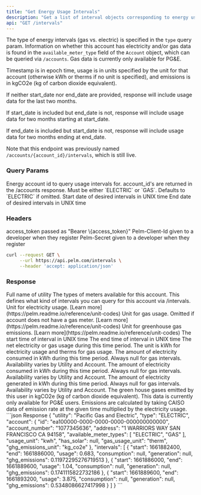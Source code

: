 ```yaml
---
title: "Get Energy Usage Intervals"
description: "Get a list of interval objects corresponding to energy usage and green house gas emissions for a given energy account in a specific time range. Emissions data is currently only available for PG&E and SCE."
api: "GET /intervals"
---
```


The type of energy intervals (gas vs. electric) is specified in the `type` query param. Information on whether this account has electricity and/or gas data is found in the `available_meter_type` field of the `Account` object, which can be queried via `/accounts`. Gas data is currently only available for PG&E.

Timestamp is in epoch time, usage is in units specified by the unit for that account (otherwise kWh or therms if no unit is specified), and emissions is in kgCO2e (kg of carbon dioxide equivalent).

If neither start_date nor end_date are provided, response will include usage data for the last two months.

If start_date is included but end_date is not, response will include usage data for two months starting at start_date.

If end_date is included but start_date is not, response will include usage data for two months ending at end_date.

Note that this endpoint was previously named `/accounts/{account_id}/intervals`, which is still live.

### Query Params

<ParamField query="account_id" type="string" required>
  Energy account id to query usage intervals for. account_id's are returned in
  the /accounts response.
</ParamField>

<ParamField query="type" type="string">
  Must be either `ELECTRIC` or `GAS`. Defaults to `ELECTRIC` if omitted.
</ParamField>

<ParamField query="start_date" type="number">
  Start date of desired intervals in UNIX time
</ParamField>

<ParamField query="end_date" type="number">
  End date of desired intervals in UNIX time
</ParamField>

### Headers

<ParamField header="Authorization" type="string" required>
  access_token passed as "Bearer \{access_token}"
</ParamField>

<ParamField header="Pelm-Client-Id" type="string" required>
  Pelm-Client-Id given to a developer when they register
</ParamField>

<ParamField header="Pelm-Secret" type="string" required>
  Pelm-Secret given to a developer when they register
</ParamField>

<RequestExample>

```bash cURL
curl --request GET \
     --url https://api.pelm.com/intervals \
     --header 'accept: application/json'
```

</RequestExample>

### Response

<ResponseField name="utility" type="string">
  Full name of utility
</ResponseField>

<ResponseField name="account" type="object">
  <Expandable>
    <ResponseField name="id" type="string"></ResponseField>
    <ResponseField name="account_number" type="string"></ResponseField>
    <ResponseField name="address" type="string"></ResponseField>
    <ResponseField name="available_meter_types" type="array of strings">
      The types of meters available for this account. This defines what kind of
      intervals you can query for this account via /intervals.
    </ResponseField>
    <ResponseField name="usage_unit" type="string">
      Unit for electricity usage. [Learn
      more](https://pelm.readme.io/reference/unit-codes)
    </ResponseField>
    <ResponseField name="gas_usage_unit" type="string">
      Unit for gas usage. Omitted if account does not have a gas meter. [Learn
      more](https://pelm.readme.io/reference/unit-codes)
    </ResponseField>
    <ResponseField name="ghg_emissions_unit" type="string">
      Unit for greenhouse gas emissions. [Learn
      more](https://pelm.readme.io/reference/unit-codes)
    </ResponseField>
  </Expandable>
</ResponseField>

<ResponseField name="intervals" type="array of objects">
  <Expandable>
    <ResponseField name="start" type="int64">
      The start time of interval in UNIX time
    </ResponseField>
    <ResponseField name="end" type="int64">
      The end time of interval in UNIX time
    </ResponseField>
    <ResponseField name="usage" type="number">
      The net electricity or gas usage during this time period. The unit is kWh
      for electricity usage and therms for gas usage.
    </ResponseField>
    <ResponseField name="consumption" type="number">
      The amount of electricity consumed in kWh during this time period. Always
      null for gas intervals. Availability varies by Utility and Account.
    </ResponseField>
    <ResponseField name="consumption" type="number">
      The amount of electricity consumed in kWh during this time period. Always
      null for gas intervals. Availability varies by Utility and Account.
    </ResponseField>
    <ResponseField name="generation" type="number">
      The amount of electricity generated in kWh during this time period. Always
      null for gas intervals. Availability varies by Utility and Account.
    </ResponseField>
    <ResponseField name="ghg_emissions" type="number">
      The green house gases emitted by this user in kgCO2e (kg of carbon dioxide
      equivalent). This data is currently only available for PG&E users.
      Emissions are calculated by taking CAISO data of emission rate at the
      given time multiplied by the electricity usage.
    </ResponseField>
  </Expandable>
</ResponseField>

<ResponseExample>
```json Response
{
    "utility": "Pacific Gas and Electric",
    "type": "ELECTRIC",
    "account": {
        "id": "ea100000-0000-0000-0000-000000000000",
        "account_number": "1077345636",
        "address": "1 WARRIORS WAY SAN FRANCISCO CA 94158",
        "available_meter_types": [
            "ELECTRIC",
            "GAS"
        ],
        "usage_unit": "kwh",
        "has_solar": null,
        "gas_usage_unit": "therm",
        "ghg_emissions_unit": "kg_co2e"
    },
    "intervals": [
        {
            "start": 1661882400,
            "end": 1661886000,
            "usage": 0.683,
            "consumption": null,
            "generation": null,
            "ghg_emissions": 0.11972295276719513
        },
        {
            "start": 1661886000,
            "end": 1661889600,
            "usage": 1.04,
            "consumption": null,
            "generation": null,
            "ghg_emissions": 0.1741115822732186
        },
        {
            "start": 1661889600,
            "end": 1661893200,
            "usage": 3.875,
            "consumption": null,
            "generation": null,
            "ghg_emissions": 0.5348086627417998
        }
    ]
}
```
</ResponseExample>